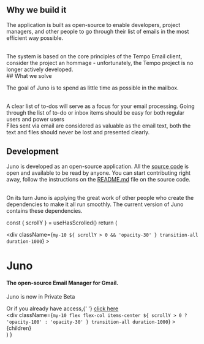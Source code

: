 
<div style={{paddingTop: '12.5%', paddingBottom: '12.5%', borderBottomWidth: '1px', maxWidth: '65ch'}}>

## Why we build it

The application is built as open-source to enable developers, project managers, and other people to go through their list of emails in the most efficient way possible.

<br />
The system is based on the core principles of the Tempo Email client, consider the
project an hommage - unfortunately, the Tempo project is no longer actively developed.

</div>
<div style={{paddingTop: '12.5%', paddingBottom: '12.5%', borderBottomWidth: '1px', display: 'flex', alignItems: 'center', flexDirection: 'column'}}>
<div style={{maxWidth: '65ch'}}>
## What we solve

The goal of Juno is to spend as little time as possible in the mailbox.

<br />
A clear list of to-dos will serve as a focus for your email processing. Going through
the list of to-do or inbox items should be easy for both regular users and power
users
<br />
Files sent via email are considered as valuable as the email text, both the text
and files should never be lost and presented clearly.
</div>
<UspGrid />

</div>
<div style={{paddingTop: '12.5%', maxWidth: '65ch'}}>

## Development

Juno is developed as an open-source application. All the [source code](https://github.com/Elysium-Labs-EU/juno-core/tree/main) is open and available to be read by anyone. You can start contributing right away, follow the instructions on the [README.md](https://github.com/Elysium-Labs-EU/juno-core/tree/main#readme) file on the source code.

<br />
On its turn Juno is applying the great work of other people who create the dependencies
to make it all run smoothly. The current version of Juno contains these dependencies.

</div>

  const { scrollY } = useHasScrolled()
  return (
    <Layout>
      <SEO
        title="Juno"
        description="The open-source Email Manager for Gmail."
      />
      <div className="max-w-7xl mx-4 sm:mx-auto sm:w-full flex flex-col items-center">
        <div
          className={`my-10 ${
            scrollY > 0 && 'opacity-30'
          } transition-all duration-1000`}
        >
          <h1>Juno</h1>
          <h4 className="text-gray-500">
            The open-source Email Manager for Gmail.
          </h4>
          <Label>
            <p>
              Juno is now in <span className="font-semibold">Private Beta</span>
            </p>
          </Label>
        </div>
        <BetaAccessForm scrollY={scrollY} />
        <span>
          Or if you already have access,{' '}
          <a href={process.env.NEXT_PUBLIC_JUNO_APP_LINK} className="underline">
            click here
          </a>
        </span>
        <div className="border-gray-300 h-[1px]" />
        <div
          className={`my-10 flex flex-col items-center ${
            scrollY > 0 ? 'opacity-100' : 'opacity-30'
          } transition-all duration-1000`}
        >
          {children}
        </div>
        <Package />
      </div>
    </Layout>
  )
}
